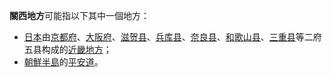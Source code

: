 '''關西地方'''可能指以下其中一個地方：
* [[日本|日本]]由[[京都府|京都府]]、[[大阪府|大阪府]]、[[滋賀縣|滋贺县]]、[[兵庫縣|兵库县]]、[[奈良縣|奈良县]]、[[和歌山縣|和歌山县]]、[[三重縣|三重县]]等二府五县构成的[[近畿地方|近畿地方]]；
* [[朝鮮半島|朝鮮半島]]的[[平安道|平安道]]。

{{disambig|Cat=四字地名消歧義}}